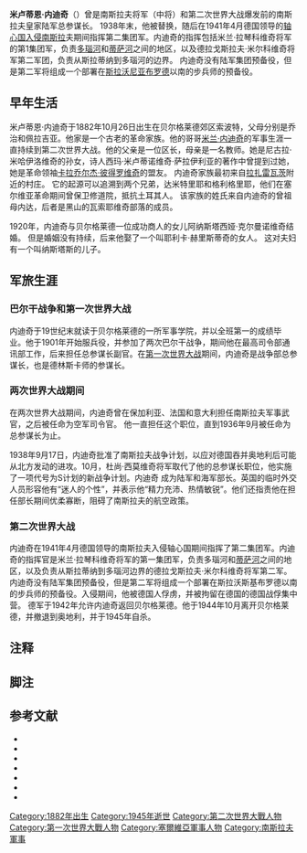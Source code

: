 {{Infobox military person
| honorific_prefix = ''将军''
| name= 米卢蒂恩·内迪奇
| honorific_suffix = 
| native_name= Милутин Недић
| native_name_lang = Serbian Cyrillic
| image= Milutin Dj. Nedić.jpg
| image_size= 160px
| alt= 
| caption= 
| birth_date= 1882年10月26日
| death_date= 1945年（63岁）
| birth_place= {{flag|塞尔维亚王国}}[[索波特_(贝尔格莱德)|索波特]]
| death_place= [[同盟国军事占领奥地利|同盟国军事占领奥地利]]
| allegiance= {{flagcountry|Kingdom of Serbia}}<br/>{{flagcountry|Kingdom of Yugoslavia}}
| branch= 塞尔维亚陆军<br/>南斯拉夫皇家陆军
| serviceyears  = 1901年–1941年
| rank= ''将军''
| commands= 南斯拉夫皇家陆军<br>第二集团军
| battles= [[巴尔干战争|巴尔干战争]]<br/>[[第一次世界大战|第一次世界大战]]<br/>[[第二次世界大战|第二次世界大战]]
| relations= [[米兰·内迪奇|米兰·内迪奇]]（兄）
}}

'''米卢蒂恩·内迪奇'''（{{lang-sr-Cyrl|Милутин Ђ. Недић}}）曾是南斯拉夫将军（中将）{{refn|group=lower-alpha|相当于美国陆军中将。{{sfn|Niehorster|2020}}}}和第二次世界大战爆发前的南斯拉夫皇家陆军总参谋长。 1938年末，他被替换，随后在1941年4月德国领导的[[南斯拉夫战役|轴心国入侵南斯拉]]夫期间指挥第二集团军。内迪奇的指挥包括米兰·拉琴科维奇将军的第1集团军，负责[[多瑙河|多瑙河]]和[[蒂萨河|蒂萨河]]之间的地区，以及德拉戈斯拉夫·米尔科维奇将军第二军团，负责从斯拉蒂纳到多瑙河的边界。 内迪奇没有陆军集团预备役，但是第二军将组成一个部署在[[斯拉沃尼亚布罗德|斯拉沃尼亚布罗德]]以南的步兵师的预备役。
== 早年生活 ==
米卢蒂恩·内迪奇于1882年10月26日出生在贝尔格莱德郊区索波特，父母分别是乔治和佩拉吉亚。他家是一个古老的革命家族。{{sfn|Department of Military Intelligence}}他的哥哥[[米兰·内迪奇|米兰·内迪奇]]的军事生涯一直持续到第二次世界大战。{{sfn|Tomasevich|1975|p=55}}他的父亲是一位区长，母亲是一名教师。{{sfn|Department of Military Intelligence}}她是尼古拉·米哈伊洛维奇的孙女，诗人西玛·米卢蒂诺维奇·萨拉伊利亚的著作中曾提到过她，她是革命领袖[[卡拉乔尔杰·彼得罗维奇|卡拉乔尔杰·彼得罗维奇]]的盟友。 内迪奇家族最初来自[[拉扎雷瓦茨|拉扎雷瓦茨]]附近的村庄。 它的起源可以追溯到两个兄弟，达米特里耶和格利格里耶，他们在塞尔维亚革命期间曾保卫修道院，抵抗土耳其人。 该家族的姓氏来自内迪奇的曾祖母内达，后者是黑山的瓦索耶维奇部落的成员。{{sfn|Glas javnosti|27 January 2006}}

1920年，内迪奇与贝尔格莱德一位成功商人的女儿阿纳斯塔西娅·克尔曼诺维奇结婚。 但是婚姻没有持续，后来他娶了一个叫耶利卡·赫里斯蒂奇的女人。 这对夫妇有一个叫纳斯塔斯的儿子。{{sfn|Department of Military Intelligence}}
== 军旅生涯 ==
=== 巴尔干战争和第一次世界大战 ===
内迪奇于19世纪末就读于贝尔格莱德的一所军事学院，并以全班第一的成绩毕业。他于1901年开始服兵役，并参加了两次巴尔干战争，{{sfn|Department of Military Intelligence}}期间他在最高司令部通讯部工作，后来担任总参谋长副官。{{sfn|Jarman|1997c|p=120}}在[[第一次世界大战|第一次世界大战]]期间，内迪奇是战争部总参谋长，也是德林斯卡师的参谋长。{{sfn|Jarman|1997c|p=120}}

=== 两次世界大战期间 ===
在两次世界大战期间，内迪奇曾在保加利亚、法国和意大利担任南斯拉夫军事武官，之后被任命为空军司令官。 他一直担任这个职位，直到1936年9月被任命为总参谋长为止。{{sfn|Jarman|1997c|p=120}}

1938年9月17日，内迪奇批准了南斯拉夫战争计划，以应对德国吞并奥地利后可能从北方发动的进攻。10月，杜尚·西莫维奇将军取代了他的总参谋长职位，他实施了一项代号为S计划的新战争计划。{{sfn|Tomasevich|1975|p=55}}内迪奇 成为陆军和海军部长。英国的临时外交人员形容他有“迷人的个性”，并表示他“精力充沛、热情敏锐”。他们还指责他在担任部长期间优柔寡断，阻碍了南斯拉夫的航空政策。{{sfn|Jarman|1997c|p=120}}

=== 第二次世界大战 ===
内迪奇在1941年4月德国领导的南斯拉夫入侵轴心国期间指挥了第二集团军。内迪奇的指挥官是米兰·拉琴科维奇将军的第一集团军，{{sfn|Loi|1978|p=44}}负责多瑙河和[[蒂萨河|蒂萨河]]之间的地区，{{sfn|U.S. Army|1986|p=37}}以及负责从斯拉蒂纳到多瑙河边界的德拉戈斯拉夫·米尔科维奇将军第二军。 {{sfn|Loi|1978|p=44}}内迪奇没有陆军集团预备役，但是第二军将组成一个部署在斯拉沃斯基布罗德以南的步兵师的预备役。{{sfn|U.S. Army|1986|p=37}}入侵期间，他被德国人俘虏，并被拘留在德国的德国战俘集中营。 德军于1942年允许内迪奇返回贝尔格莱德。他于1944年10月离开贝尔格莱德，并撤退到奥地利，并于1945年自杀。{{sfn|Department of Military Intelligence}}

==注释==
{{reflist|group=lower-alpha|30em}}

==脚注==
{{reflist}}

==参考文献==
{{refbegin|30em}}
* {{cite news
  | newspaper = Glas javnosti
  | date = 27 January 2006
  | language = sr
  | title = Biografija—Milan Nedić
  | url = http://arhiva.glas-javnosti.rs/arhiva/2006/01/27/srpski/A06012608.shtml
  | ref = {{harvid|Glas javnosti27 January 2006}}
  }}
* {{cite book
  | editor-last = Jarman
  | editor-first = Robert L.
  | year = 1997c
  | title = Yugoslavia Political Diaries 1918–1965
  | volume = 3
  | publisher = Archives Edition
  | location = Slough, Berkshire
  | isbn = 978-1-85207-950-5
  | ref = harv
  }}
* {{cite book
  | last = Loi
  | first = Salvatore
  | year = 1978
  | title = Le operazioni delle unità italiane in Jugoslavia (1941–1943): narrazione, documenti
  |trans-title=The operations of Italian units in Yugoslavia (1941–1943): narrative, documents 
  | language = it
  | publisher = Ministero della difesa (Ministry of Defence)
  | location = [[Rome|Rome]], Italy
  | oclc = 9194926
  | ref = harv
  }}
* {{cite web
| url =  http://niehorster.org/040_yugoslavia/_ranks.htm
| title = Royal Yugoslav Armed Forces Ranks
| accessdate = 18 May 2020
| publisher  = Leo Niehorster
| year   = 2020
| last = Niehorster
| first = Leo
| ref = harv
}}
* {{cite book
  | last = Tomasevich
  | first = Jozo
  | authorlink = Jozo Tomasevich
  | year = 1975
  | title = War and Revolution in Yugoslavia, 1941–1945: The Chetniks
  | publisher = Stanford University Press
  | location = [[斯坦福_(加利福尼亚州)|斯坦福]]
  | isbn = 978-0-8047-0857-9
  | url = https://books.google.com/books?id=yoCaAAAAIAAJ
  | ref = harv
  }}
* {{cite web
  | author = Department of Military Intelligence
  | publisher = Department of Military Intelligence
  | title = Nedić, Milutin Đ.
  | language = sr
  | accessdate = 5 August 2014
  | url = http://www.voa.mod.gov.rs/sr-lat/istorijat/znacajne-licnosti-vos/nedic-milutin#.U-FENv4g_IU
  | ref = {{harvid|Department of Military Intelligence}}
  }}
*{{cite book
  | author = U.S. Army
  | url = http://www.history.army.mil/books/wwii/balkan/intro.htm
  | title = The German Campaigns in the Balkans (Spring 1941)
  | publisher = United States Army Center of Military History
  | location = [[Washington,_D.C.|Washington, D.C.]]
  | id = CMH Pub 104-4
  | year = 1986
  | oclc= 16940402
  | origyear = 1953
  | ref = harv
  }}
{{refend}}
[[Category:1882年出生|Category:1882年出生]] 
[[Category:1945年逝世|Category:1945年逝世]] 
[[Category:第二次世界大戰人物|Category:第二次世界大戰人物]] 
[[Category:第一次世界大戰人物|Category:第一次世界大戰人物]]
[[Category:塞爾維亞軍事人物|Category:塞爾維亞軍事人物]] 
[[Category:南斯拉夫軍事|Category:南斯拉夫軍事]]